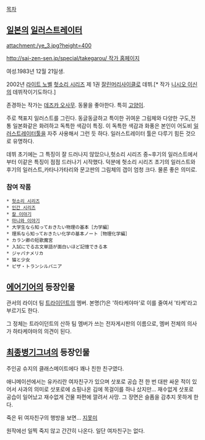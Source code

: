 [[목차]]

== [[일본]]의 [[일러스트레이터]] ==
attachment:/ye_3.jpg?height=400

[[http://sai-zen-sen.jp/special/takegarou/ 작가 홈페이지]]

여성.1983년 12월 21일생.

2002년 [[라이트 노벨]] [[헛소리 시리즈]] 제 1권 [[잘린머리사이클]]로 데뷔.[* 작가 [[니시오 이신]]의 데뷔작이기도하다.]

존경하는 작가는 [[데즈카 오사무]]. 동물을 좋아한다. 특히 [[고양이]].

주로 책표지 일러스트를 그린다. 동글동글하고 특이한 귀여운 그림체와 다양한 구도,전통 일본화같은 화려하고 독특한 색감이 특징. 이 독특한 색감과 화풍은 본인이 어도비 [[일러스트레이터]]툴을 자주 사용해서 그런 듯 하다. 일러스트레이터 툴은 다루기 힘든 것으로 유명하다.

데뷔 초기에는 그 특징이 잘 드러나지 않았으나,헛소리 시리즈 중~후기의 일러스트에서부터 이같은 특징이 점점 드러나기 시작했다. 덕분에 헛소리 시리즈 초기의 일러스트와 후기의 일러스트,카타나가타리와 문고판의 그림체의 갭이 엄청 크다. 물론 좋은 의미로.

=== 참여 작품 ===
 * [[헛소리 시리즈]]  
 * [[인간 시리즈]] 
 * [[칼 이야기]] 
 * [[마니와 이야기]] 
 * 大学生なら知っておきたい物理の基本［力学編］
 * 理系なら知っておきたい化学の基本ノート［物理化学編］
 * カラン卿の短歌魔宮
 * 入試にでる古文単語が面白いほど記憶できる本
 * ジャパナメリカ
 * 猫と少女
 * ピザ・トランシルバニア

== [[에어기어]]의 등장인물 ==
관서의 라이더 팀 [[트라이던트]]의 멤버. 본명(?)은 '하타케야마'로 이를 줄여서 '타케'라고 부르기도 한다.

그 정체는 트라이던트의 산하 팀 멤버가 쓰는 전자게시판의 이름으로, 멤버 전체의 의사가 하타케야마의 의견이 된다.


== [[최종병기그녀]]의 등장인물 ==

주인공 슈지의 클래스메이트에다 꽤나 친한 친구였다.

애니메이션에서는 유카리란 여자친구가 있으며 삿포로 공습 전 한 번 대판 싸운 적이 있어서 사과의 의미로 삿포로에 쇼핑나온 김에 목걸이를 하나 샀지만... 재수없게 삿포로 공습이 일어났고 재수없게 건물 파편에 깔려서 사망. 그 장면은 슬픔을 감추지 못하게 한다.

죽은 뒤 여자친구의 행방을 보면... [[지못미]]

원작에선 일찍 죽지 않고 간간히 나온다. 일단 여자친구는 없다. 
